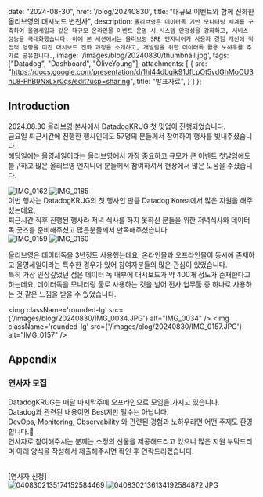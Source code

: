 
  date: "2024-08-30",
  href: '/blog/20240830',
  title: "대규모 이벤트와 함께 진화한 올리브영의 대시보드 변천사",
  description: `올리브영은 데이터독 기반 모니터링 체계를 구축하여 올영세일과 같은 대규모 온라인몰 이벤트 운영 시 시스템 안정성을 강화하고, 서비스 성능을 극대화했습니다. 이에 본 세션에서는 올리브영 SRE 엔지니어가 사용자 경험 개선에 직접적 영향을 미친 대시보드 진화 과정을 소개하고, 개발팀을 위한 데이터독 활용 노하우를 추가로 공유합니다.`,
  image: '/images/blog/20240830/thumbnail.jpg',
  tags: ["Datadog", "Dashboard", "OliveYoung"],
  attachments: [
    {
      src: "https://docs.google.com/presentation/d/1hI44dbqik91JfLpOt5vdGhMoOU3hL8-FhB9NxLxr0qs/edit?usp=sharing",
      title: "발표자료",
    }
  ]
};


## Introduction
2024.08.30 올리브영 본사에서 DatadogKRUG 첫 밋업이 진행되었습니다. <br/>
금요일 퇴근시간에 진행한 행사인데도 57명의 분들께서 참여하여 행사를 빛내주셨습니다. <br/>
해당일에는 올영세일이라는 올리브영에서 가장 중요하고 규모가 큰 이벤트 첫날임에도 불구하고 많은 올리브영 엔지니어 분들께서 참여하셔서 현장에서 많은 도움을 주셨습니다. <br/>
<div className='flex items-center gap-x-2'>
  <img className='rounded-lg w-1/2' src={'/images/blog/20240830/IMG_0162.JPG'} alt="IMG_0162" />
  <img className='rounded-lg w-1/2' src={'/images/blog/20240830/IMG_0185.JPG'} alt="IMG_0185" />
</div>
이번 행사는 DatadogKRUG의 첫 행사인 만큼 Datadog Korea에서 많은 지원을 해주셨는데요, <br />
퇴근시간 직후 진행된 행사라 저녁 식사를 하지 못하신 분들을 위한 저녁식사와 데이터독 굿즈를 준비해주셨고 많은분들께서 만족해주셨습니다.

<div className='flex items-center gap-x-2'>
  <img className='rounded-lg w-1/2' src={'/images/blog/20240830/IMG_0159.JPG'} alt="IMG_0159" />
  <img className='rounded-lg w-1/2' src={'/images/blog/20240830/IMG_0160.JPG'} alt="IMG_0160" />
</div>




올리브영은 데이터독을 3년정도 사용했는데요, 온라인몰과 오프라인몰이 동시에 존재하고 올영세일이라는 특수한 경우가 있어 참여자분들의 많은 관심이 있었습니다. <br/>
특히 가장 인상깊었던 점은 데이터 독 내부에 대시보드가 약 400개 정도가 존재한다고 하는데요, 데이터독을 모니터링 툴로 사용하는 것을 넘어 전사 업무툴 중 하나로 사용하는 것 같은 느낌을 받을 수 있었습니다.

<img className='rounded-lg' src={'/images/blog/20240830/IMG_0034.JPG'} alt="IMG_0034" />
<img className='rounded-lg' src={'/images/blog/20240830/IMG_0157.JPG'} alt="IMG_0157" />


## Appendix

### 연사자 모집
DatadogKRUG는 매달 마지막주에 오프라인으로 모임을 가지고 있습니다. <br/>
Datadog과 관련된 내용이면 Best지만 필수는 아닙니다.<br/>
DevOps, Monitoring, Observability 와 관련된 경험과 노하우라면 어떤 주제도 환영합니다.🤗<br/>
연사자로 참여해주시는 분께는 소정의 선물을 제공해드리고 있으니 많은 지원 부탁드리며 아래 양식을 작성해서 제출해주시면 확인 후 연락드리겠습니다.<br/><br/>
<Link href='https://tally.so/r/wbLoBE' target='_blank' style={{textDecoration: 'none'}}>
  [연사자 신청]
</Link>

<div className='flex flex-col gap-y-2 items-center'>
  <img className='rounded-lg' src={'/images/blog/20240830/0408302135174152584469.JPG'} alt="0408302135174152584469" />
  <img className='rounded-lg' src={'/images/blog/20240830/0408302136134192584872.JPG'}
       alt="0408302136134192584872.JPG" />
</div>
